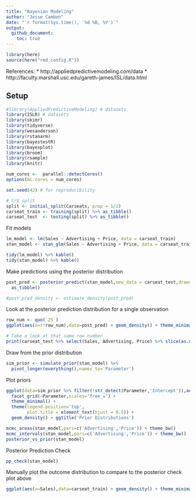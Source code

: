 ```yaml
---
title: "Bayesian Modeling"
author: "Jesse Cambon"
date: "`r format(Sys.time(), '%d %B, %Y')`"
output:
  github_document:
    toc: true
---
```


```r
library(here)
source(here("rmd_config.R"))
```

References:
* http://appliedpredictivemodeling.com/data
* http://faculty.marshall.usc.edu/gareth-james/ISL/data.html

## Setup

```r
#library(AppliedPredictiveModeling) # datasets
library(ISLR) # datasets
library(skimr)
library(tidyverse)
library(wesanderson)
library(rstanarm)
library(bayestestR)
library(bayesplot)
library(broom)
library(rsample)
library(knitr)

num_cores <-  parallel::detectCores()
options(mc.cores = num_cores)

set.seed(42) # for reproducibility

# C/V split
split <- initial_split(Carseats, prop = 1/2)
carseat_train <- training(split) %>% as_tibble()
carseat_test  <- testing(split) %>% as_tibble()
```

Fit models

```r
lm_model <- lm(Sales ~ Advertising + Price, data = carseat_train)
stan_model <- stan_glm(Sales ~ Advertising + Price, data = carseat_train)
```

```r
tidy(lm_model) %>% kable()
tidy(stan_model) %>% kable()
```


Make predictions using the posterior distribution

```r
post_pred <- posterior_predict(stan_model,new_data = carseat_test,draws = 1000) %>%
  as_tibble()

#post_pred_density <- estimate_density(post_pred)

```

Look at the posterior prediction distribution for a single observation

```r

row_num <- quo(`25`)
ggplot(aes(x=!!row_num),data=post_pred) + geom_density() + theme_minimal()

# Take a look at that same row number
print(carseat_test %>% select(Sales, Advertising, Price) %>% slice(as.numeric(as_label(row_num))))
```

Draw from the prior distribution

```r
sim_prior <- simulate_prior(stan_model) %>%
  pivot_longer(everything(),names_to='Parameter')
```

Plot priors
```r
ggplot(data=sim_prior %>% filter(!str_detect(Parameter,'Intercept')),aes(x=value)) + 
  facet_grid(~Parameter,scales='free_x') +
  theme_minimal() +
  theme(legend.position='top',
        plot.title = element_text(hjust = 0.5)) +
  geom_density() + ggtitle('Prior Distributions')
```


```r
mcmc_areas(stan_model,pars=c('Advertising','Price')) + theme_bw()
mcmc_intervals(stan_model,pars=c('Advertising','Price')) + theme_bw()
posterior_vs_prior(stan_model)
```


Posterior Prediction Check

```r
pp_check(stan_model)
```


Manually plot the outcome distribution to compare to the posterior check plot above 

```r
ggplot(aes(x=Sales),data=carseat_train) + geom_density() + theme_minimal()
```



